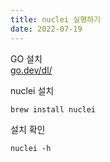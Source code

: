 ```yaml
---
title: nuclei 실행하기
date: 2022-07-19
---
```


GO 설치  
[go.dev/dl/](https://go.dev/dl/)

nuclei 설치

```shell
brew install nuclei
```

설치 확인

```shell
nuclei -h
```
